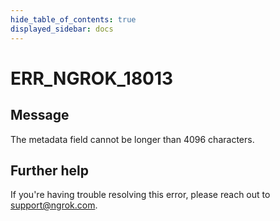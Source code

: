 ```yaml
---
hide_table_of_contents: true
displayed_sidebar: docs
---
```



# ERR_NGROK_18013

## Message

The metadata field cannot be longer than 4096 characters.

<ErrorDetails error="err_ngrok_18013" />

## Further help

If you're having trouble resolving this error, please reach out to [support@ngrok.com](mailto:support@ngrok.com?subject=Help%20with%20ERR_NGROK_18013).
